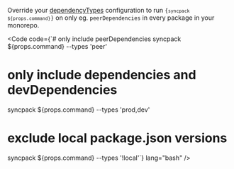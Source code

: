 
Override your [dependencyTypes](/syncpack/config/dependency-types) configuration to run <code>{`syncpack ${props.command}`}</code> on only eg. `peerDependencies` in every package in your monorepo.

<Code
  code={`# only include peerDependencies
syncpack ${props.command} --types 'peer'
# only include dependencies and devDependencies
syncpack ${props.command} --types 'prod,dev'
# exclude local package.json versions
syncpack ${props.command} --types '!local'`}
  lang="bash"
/>

